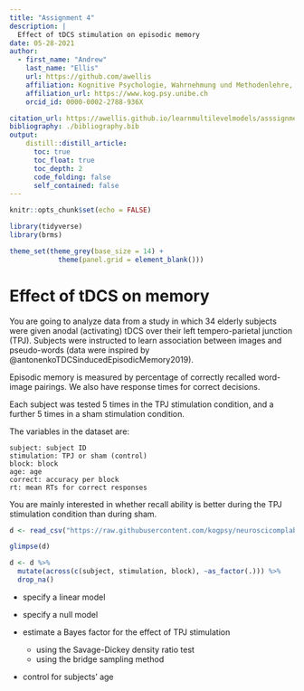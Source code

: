 ```yaml
---
title: "Assignment 4"
description: | 
  Effect of tDCS stimulation on episodic memory
date: 05-28-2021
author:
  - first_name: "Andrew"
    last_name: "Ellis"
    url: https://github.com/awellis
    affiliation: Kognitive Psychologie, Wahrnehmung und Methodenlehre, Universität Bern 
    affiliation_url: https://www.kog.psy.unibe.ch
    orcid_id: 0000-0002-2788-936X

citation_url: https://awellis.github.io/learnmultilevelmodels/asssignment-4.html
bibliography: ./bibliography.bib
output: 
    distill::distill_article:
      toc: true
      toc_float: true
      toc_depth: 2
      code_folding: false
      self_contained: false
---
```


```r
knitr::opts_chunk$set(echo = FALSE)
```


```r
library(tidyverse)
library(brms)

theme_set(theme_grey(base_size = 14) +
            theme(panel.grid = element_blank()))
```




# Effect of tDCS on memory


You are going to analyze data from a study in which 34 elderly subjects were given anodal (activating) tDCS over their left tempero-parietal junction (TPJ). Subjects were instructed to learn association between images and pseudo-words (data were inspired by @antonenkoTDCSinducedEpisodicMemory2019).

Episodic memory is measured by percentage of correctly recalled word-image pairings. We also have response times for correct decisions.

Each subject was tested 5 times in the TPJ stimulation condition, and a further 5 times in a sham stimulation condition.

The variables in the dataset are:

```
subject: subject ID
stimulation: TPJ or sham (control)
block: block
age: age
correct: accuracy per block
rt: mean RTs for correct responses
```

You are mainly interested in whether recall ability is better during the TPJ stimulation condition than during sham.


```r
d <- read_csv("https://raw.githubusercontent.com/kogpsy/neuroscicomplab/main/data/tdcs-tpj.csv")
```


```r
glimpse(d)
```

```r
d <- d %>% 
  mutate(across(c(subject, stimulation, block), ~as_factor(.))) %>% 
  drop_na()
```



:::exercise

- specify a linear model

- specify a null model

- estimate a Bayes factor for the effect of TPJ stimulation
    + using the Savage-Dickey density ratio test
    + using the bridge sampling method

- control for subjects' age
:::

